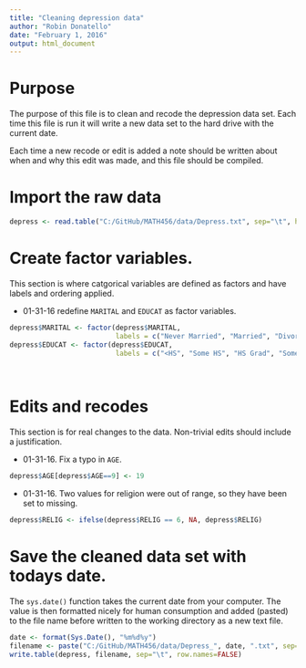```yaml
---
title: "Cleaning depression data"
author: "Robin Donatello"
date: "February 1, 2016"
output: html_document
---
```


# Purpose
The purpose of this file is to clean and recode the depression data set. 
Each time this file is run it will write a new data set to the hard drive
with the current date. 

Each time a new recode or edit is added a note should be written about when and 
why this edit was made, and this file should be compiled. 

# Import the raw data
```r
depress <- read.table("C:/GitHub/MATH456/data/Depress.txt", sep="\t", header=TRUE)  
```


# Create factor variables. 
This section is where catgorical variables are defined as factors and have labels
and ordering applied. 

* 01-31-16 redefine `MARITAL` and `EDUCAT` as factor variables. 
```r
depress$MARITAL <- factor(depress$MARITAL, 
                          labels = c("Never Married", "Married", "Divorced", "Separated", "Widowed"))
depress$EDUCAT <- factor(depress$EDUCAT, 
                          labels = c("<HS", "Some HS", "HS Grad", "Some college", "BS", "MS", "PhD"))
                          
                          
```


# Edits and recodes
This section is for real changes to the data. Non-trivial edits should include
a justification. 

* 01-31-16. Fix a typo in `AGE`.
```r
depress$AGE[depress$AGE==9] <- 19
```

* 01-31-16. Two values for religion were out of range, so they have been set to missing. 
```r
depress$RELIG <- ifelse(depress$RELIG == 6, NA, depress$RELIG)
```



# Save the cleaned data set with todays date. 
The `sys.date()` function takes the current date from your computer. 
The value is then formatted nicely for human consumption and added (pasted) to
the file name before written to the working directory as a new text file. 

```r
date <- format(Sys.Date(), "%m%d%y")
filename <- paste("C:/GitHub/MATH456/data/Depress_", date, ".txt", sep="")
write.table(depress, filename, sep="\t", row.names=FALSE)
```


